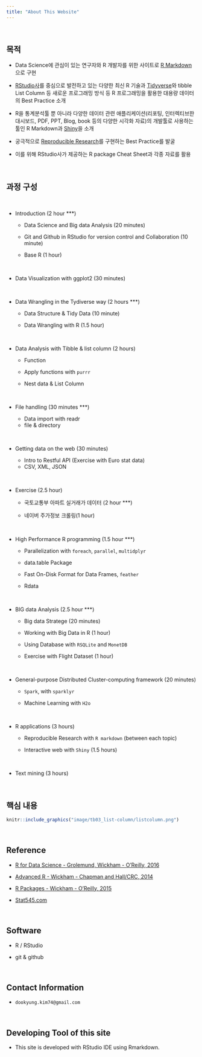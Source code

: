```yaml
---
title: "About This Website"
---
```


<br>

## 목적

- Data Science에 관심이 있는 연구자와 R 개발자를 위한 사이트로 [R Markdown](http://rmarkdown.rstudio.com/rmarkdown_websites.html)으로 구현

-  [RStudio사](https://www.rstudio.com)를 중심으로 발전하고 있는 다양한 최신 R 기술과  [Tidyverse](https://www.tidyverse.org)와 tibble List Column 등 새로운 프로그래밍 방식 등 R 프로그래밍을 활용한 대용량 데이터의 Best Practice 소개 

- R을 통계분석툴 뿐 아니라 다양한 데이터 관련 애플리케이션(리포팅, 인터렉티브한 대시보드, PDF, PPT, Blog, book 등의 다양한 시각화 자료)의 개발툴로 사용하는 툴인 R Markdown과 [Shiny](https://shiny.rstudio.com/)을 소개 

-  궁극적으로 [Reproducible Research](https://www.coursera.org/learn/reproducible-research)를 구현하는 Best Practice를 발굴

- 이를 위해 RStudio사가 제공하는 R package Cheat Sheet과 각종 자료를 활용 

<br>

## 과정 구성

<br>

  * Introduction (2 hour ***)  

    - Data Science and Big data Analysis (20 minutes)
    
    - Git and Github in RStudio for version control and Collaboration (10 minute)
    
    - Base R (1 hour)

<br>

  * Data Visualization with ggplot2 (30 minutes)

<br>

  * Data Wrangling in the Tydiverse way (2 hours ***)

    - Data Structure & Tidy Data (10 minute)
    
    - Data Wrangling with R (1.5 hour)

    
<br>

  * Data Analysis with Tibble & list column  (2 hours)
    
    - Function
    
    - Apply functions with `purrr`

    - Nest data & List Column
    

<br>

  * File handling (30 minutes ***)
  
  	- Data import with readr
    - file & directory

<br>
    
  * Getting data on the web (30 minutes)

    - Intro to Restful API (Exercise with Euro stat data)
    - CSV, XML, JSON


<br>

  * Exercise (2.5 hour)

    - 국토교통부 아파트 실거래가 데이터 (2 hour ***)
    
    - 네이버 주가정보 크롤링(1 hour) 

<br>

  * High Performance R programming (1.5 hour ***)

    - Parallelization with `foreach`, `parallel`, `multidplyr`

  	- data.table Package
  	
    - Fast On-Disk Format for Data Frames, `feather`
    
    - Rdata

<br>

  * BIG data Analysis (2.5 hour ***)
    
    - Big data Stratege (20 minutes)

    - Working with Big Data in R (1 hour)

    - Using Database with `RSQLite` and `MonetDB`

    - Exercise with Flight Dataset (1 hour) 

<br>

  * General-purpose Distributed Cluster-computing framework (20 minutes)
  
    - `Spark`, with `sparklyr`

    - Machine Learning with `H2o`
   
   
<br> 

  * R applications (3 hours)

    - Reproducible Research with `R markdown` (between each topic)

    - Interactive web with `Shiny` (1.5 hours)

	
<br> 

  * Text mining (3 hours)


<br> 

## 핵심 내용

```r
knitr::include_graphics("image/tb03_list-column/listcolumn.png")
```





<br>
  
## Reference

  * [R for Data Science - Grolemund, Wickham - O'Reilly, 2016](http://r4ds.had.co.nz/)

  * [Advanced R - Wickham - Chapman and Hall/CRC, 2014](http://adv-r.had.co.nz/)

  * [R Packages - Wickham - O'Reilly, 2015](http://r-pkgs.had.co.nz/)

  * [Stat545.com](http://stat545.com/)

<br>

## Software

  * R / RStudio

  * git & github
  
<br>

## Contact Information

  * `dookyung.kim74@gmail.com`

<br>

## Developing Tool of this site

  * This site is developed with RStudio IDE using Rmarkdown. 



    
    

